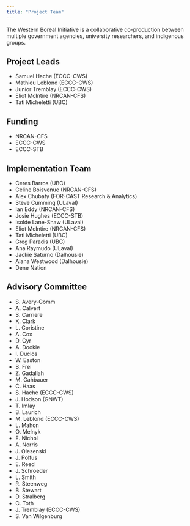 ```yaml
---
title: "Project Team"
---
```


The Western Boreal Initiative is a collaborative co-production between multiple government agencies, university researchers, and indigenous groups.

## Project Leads

- Samuel Hache (ECCC-CWS)
- Mathieu Leblond (ECCC-CWS)
- Junior Tremblay (ECCC-CWS)
- Eliot McIntire (NRCAN-CFS)
- Tati Micheletti (UBC)

## Funding

- NRCAN-CFS
- ECCC-CWS
- ECCC-STB

## Implementation Team

- Ceres Barros (UBC)
- Celine Boisvenue (NRCAN-CFS)
- Alex Chubaty (FOR-CAST Research & Analytics)
- Steve Cumming (ULaval)
- Ian Eddy (NRCAN-CFS)
- Josie Hughes (ECCC-STB)
- Isolde Lane-Shaw (ULaval)
- Eliot McIntire (NRCAN-CFS)
- Tati Micheletti (UBC)
- Greg Paradis (UBC)
- Ana Raymudo (ULaval)
- Jackie Saturno (Dalhousie)
- Alana Westwood (Dalhousie)
- Dene Nation

## Advisory Committee

- S. Avery-Gomm
- A. Calvert
- S. Carriere
- K. Clark
- L. Coristine
- A. Cox
- D. Cyr
- A. Dookie
- I. Duclos
- W. Easton
- B. Frei
- Z. Gadallah
- M. Gahbauer
- C. Haas
- S. Hache (ECCC-CWS)
- J. Hodson (GNWT)
- T. Imlay
- B. Laurich
- M. Leblond (ECCC-CWS)
- L. Mahon
- O. Melnyk
- E. Nichol
- A. Norris
- J. Olesenski
- J. Polfus
- E. Reed
- J. Schroeder
- L. Smith
- R. Steenweg
- B. Stewart
- D. Stralberg
- C. Toth
- J. Tremblay (ECCC-CWS)
- S. Van Wilgenburg
